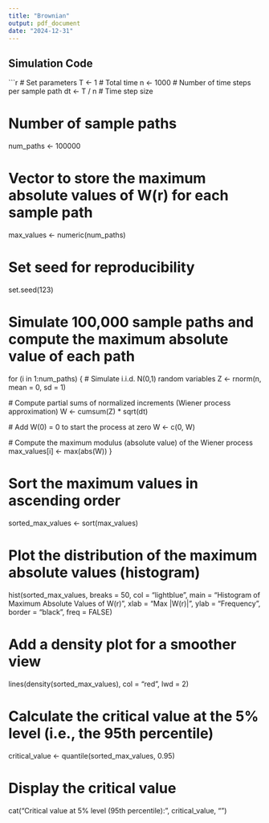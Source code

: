 ```yaml
---
title: "Brownian"
output: pdf_document
date: "2024-12-31"
---
```


## Simulation Code

```r
# Set parameters
T <- 1          # Total time
n <- 1000       # Number of time steps per sample path
dt <- T / n     # Time step size

# Number of sample paths
num_paths <- 100000

# Vector to store the maximum absolute values of W(r) for each sample path
max_values <- numeric(num_paths)

# Set seed for reproducibility
set.seed(123)

# Simulate 100,000 sample paths and compute the maximum absolute value of each path
for (i in 1:num_paths) {
  # Simulate i.i.d. N(0,1) random variables
  Z <- rnorm(n, mean = 0, sd = 1)
  
  # Compute partial sums of normalized increments (Wiener process approximation)
  W <- cumsum(Z) * sqrt(dt)
  
  # Add W(0) = 0 to start the process at zero
  W <- c(0, W)
  
  # Compute the maximum modulus (absolute value) of the Wiener process
  max_values[i] <- max(abs(W))
}

# Sort the maximum values in ascending order
sorted_max_values <- sort(max_values)

# Plot the distribution of the maximum absolute values (histogram)
hist(sorted_max_values, breaks = 50, col = "lightblue", 
     main = "Histogram of Maximum Absolute Values of W(r)", 
     xlab = "Max |W(r)|", ylab = "Frequency", 
     border = "black", freq = FALSE)

# Add a density plot for a smoother view
lines(density(sorted_max_values), col = "red", lwd = 2)

# Calculate the critical value at the 5% level (i.e., the 95th percentile)
critical_value <- quantile(sorted_max_values, 0.95)

# Display the critical value
cat("Critical value at 5% level (95th percentile):", critical_value, "\n")

